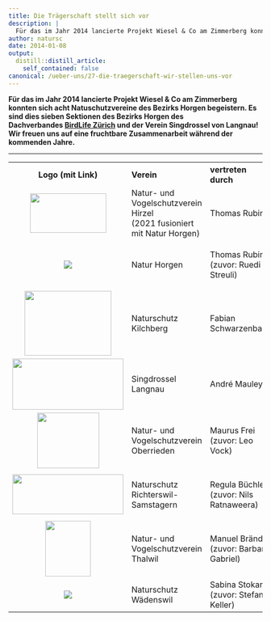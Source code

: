 ```yaml
---
title: Die Trägerschaft stellt sich vor
description: |
  Für das im Jahr 2014 lancierte Projekt Wiesel & Co am Zimmerberg konnten sich acht Natuschutzvereine des Bezirks Horgen begeistern. Es sind dies sieben Sektionen des Bezirks Horgen des Dachverbandes BirdLife Zürich und der Verein Singdrossel von Langnau! Wir freuen uns auf eine fruchtbare Zusammenarbeit während der kommenden Jahre.
author: natursc
date: 2014-01-08
output:
  distill::distill_article:
    self_contained: false
canonical: /ueber-uns/27-die-traegerschaft-wir-stellen-uns-vor
---
```



**Für das im Jahr 2014 lancierte Projekt Wiesel & Co am Zimmerberg
konnten sich acht Natuschutzvereine des Bezirks Horgen begeistern. Es
sind dies sieben Sektionen des Bezirks Horgen des
Dachverbandes [BirdLife Zürich](http://www.birdlife-zuerich.ch) und der
Verein Singdrossel von Langnau! Wir freuen uns auf eine fruchtbare
Zusammenarbeit während der kommenden Jahre.**

------------------------------------------------------------------------

<table data-border="0" data-cellpadding="10">
<colgroup>
<col style="width: 33%" />
<col style="width: 33%" />
<col style="width: 33%" />
</colgroup>
<tbody>
<tr class="header">
<th>Logo (mit Link)</th>
<th style="text-align: left;">Verein</th>
<th style="text-align: left;">vertreten durch</th>
</tr>

<tr class="odd" data-valign="middle">
<td style="text-align: center;"><a href="http://www.naturhirzel.ch"><img src="images/hirzel.png" width="151" height="78" /></a></td>
<td style="text-align: left;">Natur- und Vogelschutzverein Hirzel<br />
(2021 fusioniert mit Natur Horgen)</td>
<td style="text-align: left;">Thomas Rubin</td>
</tr>
<tr class="even" data-valign="middle">
<td style="text-align: center;"><img src="images/bilder/logos/NVH_Logo_neu_grau.jpg" /></td>
<td style="text-align: left;">Natur Horgen</td>
<td style="text-align: left;"><p>Thomas Rubin<br />
(zuvor: Ruedi Streuli)</p></td>
</tr>
<tr class="odd" data-valign="middle">
<td style="text-align: center;"><img src="images/bilder/logos/Logo_NK_RGB_150dpi.jpg" width="172" height="128" /></td>
<td style="text-align: left;">Naturschutz Kilchberg</td>
<td style="text-align: left;">Fabian Schwarzenbach</td>
</tr>
<tr class="even" data-valign="middle">
<td style="text-align: center;"><a href="http://singdrossel.ch/"><img src="images/bilder/logos/singdrossel_2.jpg" width="220" height="101" /></a></td>
<td style="text-align: left;">Singdrossel Langnau</td>
<td style="text-align: left;">André Mauley</td>
</tr>
<tr class="odd" data-valign="middle">
<td style="text-align: center;"><a href="http://www.nv-oberrieden.ch/"><img src="images/bilder/logos/nsv_oberrieden_2.jpg" width="123" height="110" /></a></td>
<td style="text-align: left;">Natur- und Vogelschutzverein Oberrieden</td>
<td style="text-align: left;"><p>Maurus Frei<br />
(zuvor: Leo Vock)</p></td>
</tr>
<tr class="even" data-valign="middle">
<td style="text-align: center;"><a href="http://www.naturschutz-r-s.ch/"><img src="images/bilder/logos/nsv_richterswil.png" width="220" height="79" /></a></td>
<td style="text-align: left;">Naturschutz Richterswil-Samstagern</td>
<td style="text-align: left;"><p>Regula Büchler<br />
(zuvor: Nils Ratnaweera)</p></td>
</tr>
<tr class="odd" data-valign="middle">
<td style="text-align: center;"><a href="http://www.nvthalwil.ch/"><img src="images/bilder/logos/nsv_thalwil_2.gif" width="90" height="110" /></a></td>
<td style="text-align: left;">Natur- und Vogelschutzverein Thalwil</td>
<td style="text-align: left;">Manuel Brändli<br />
(zuvor: Barbara Gabriel)</td>
</tr>
<tr class="even" data-valign="middle">
<td style="text-align: center;"><img src="images/bilder/logos/NW_Logo_grau_280px.jpg" /></td>
<td style="text-align: left;">Naturschutz Wädenswil</td>
<td style="text-align: left;">Sabina Stokar<br />
(zuvor: Stefan Keller)</td>
</tr>
</tbody>
</table>

 

<!--http://wieselundco.ch/ueber-uns/27-die-traegerschaft-wir-stellen-uns-vor-->
